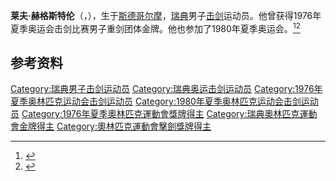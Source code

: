 {{NoteTA|G1=Sports}}
'''莱夫·赫格斯特伦'''（{{lang-sv|Leif Högström}}，{{bd|1955年|7月4日|}}），生于[[斯德哥尔摩|斯德哥尔摩]]，[[瑞典|瑞典]]男子[[击剑|击剑]]运动员。他曾获得1976年夏季奥运会击剑比赛男子重剑团体金牌。他也参加了1980年夏季奥运会。<ref>{{Cite web|title=Leif HÖGSTRÖM|url=https://www.olympic.org/leif-hogstrom|accessdate=2021-03-13|date=2021-03-13|work=International Olympic Committee|language=en}}</ref><ref name=sref>{{cite web |url=https://www.sports-reference.com/olympics/athletes/ho/leif-hogstrom-1.html |archive-url=https://web.archive.org/web/20200417203901/https://www.sports-reference.com/olympics/athletes/ho/leif-hogstrom-1.html |archive-date=2020-04-17 |title=Leif Högström |publisher=Sports-reference.com |accessdate=2010-05-03 }}</ref>

== 参考资料 ==
{{reflist}}

{{奥林匹克运动会击剑比赛男子重剑团体冠军}}

{{Authority control}}
{{DEFAULTSORT:Högström, Leif}}
[[Category:瑞典男子击剑运动员|Category:瑞典男子击剑运动员]]
[[Category:瑞典奥运击剑运动员|Category:瑞典奥运击剑运动员]]
[[Category:1976年夏季奥林匹克运动会击剑运动员|Category:1976年夏季奥林匹克运动会击剑运动员]]
[[Category:1980年夏季奥林匹克运动会击剑运动员|Category:1980年夏季奥林匹克运动会击剑运动员]]
[[Category:1976年夏季奧林匹克運動會獎牌得主|Category:1976年夏季奧林匹克運動會獎牌得主]]
[[Category:瑞典奧林匹克運動會金牌得主|Category:瑞典奧林匹克運動會金牌得主]]
[[Category:奧林匹克運動會擊劍獎牌得主|Category:奧林匹克運動會擊劍獎牌得主]]